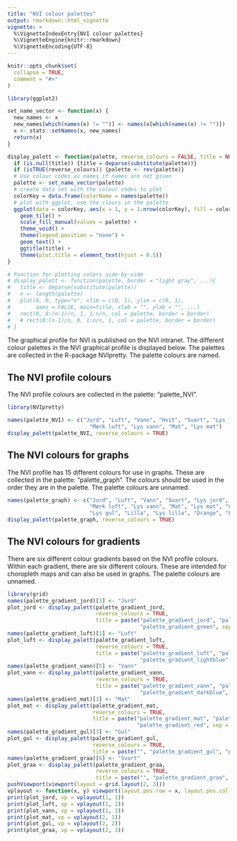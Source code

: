 ```yaml
---
title: "NVI colour palettes"
output: rmarkdown::html_vignette
vignette: >
  %\VignetteIndexEntry{NVI colour palettes}
  %\VignetteEngine{knitr::rmarkdown}
  %\VignetteEncoding{UTF-8}
---
```


```r
knitr::opts_chunk$set(
  collapse = TRUE,
  comment = "#>"
)
```

```r
library(ggplot2)

set_name_vector <- function(x) {
  new_names <- x
  new_names[which(names(x) != "")] <- names(x[which(names(x) != "")])
  x <- stats::setNames(x, new_names)
  return(x)
}

display_palett <- function(palette, reverse_colours = FALSE, title = NULL) {
  if (is.null(title)) {title = deparse(substitute(palette))}
  if (isTRUE(reverse_colours)) {palette <- rev(palette)}
  # Use colour codes as names if names are not given
  palette <- set_name_vector(palette)
  # create data set with the colour codes to plot
  colorKey = data.frame(colorName = names(palette))
  # plot with ggplot, use the clours in the palette
  ggplot(data = colorKey, aes(x = 1, y = 1:nrow(colorKey), fill = colorName, label = colorName)) +
    geom_tile() +
    scale_fill_manual(values = palette) +
    theme_void() +
    theme(legend.position = "none") +
    geom_text() +
    ggtitle(title) +
    theme(plot.title = element_text(hjust = 0.5))
}

# Function for plotting colors side-by-side
# display_palett <- function(palette, border = "light gray", ...){
#   title <- deparse(substitute(palette))
#   n <- length(palette)
#   plot(0, 0, type="n", xlim = c(0, 1), ylim = c(0, 1),
#        axes = FALSE, main=title, xlab = "", ylab = "", ...)
#   rect(0, 0:(n-1)/n, 1, 1:n/n, col = palette, border = border)
#   # rect(0:(n-1)/n, 0, 1:n/n, 1, col = palette, border = border)
# }
```

The graphical profile for NVI is published on the NVI intranet. The different colour palettes in the NVI graphical profile is displayed below. The palettes are collected in the R-package NVIpretty. The palette colours are named.

## The NVI profile colours

The NVI profile colours are collected in the palette: "palette_NVI".

```r
library(NVIpretty)

names(palette_NVI) <- c("Jord", "Luft", "Vann", "Hvit", "Svart", "Lys jord",
                          "Mørk luft", "Lys vann", "Mat", "Lys mat")
display_palett(palette_NVI, reverse_colours = TRUE)
```

## The NVI colours for graphs

The NVI profile has 15 different colours for use in graphs. These are collected in the palette: "palette_graph". The colours should be used in the order they are in the palette. The palette colours are unnamed.

```r
names(palette_graph) <- c("Jord", "Luft", "Vann", "Svart", "Lys jord",
                          "Mørk luft", "Lys vann", "Mat", "Lys mat", "Gul",
                          "Lys gul", "Lilla", "Lys lilla", "Orange", "Lys orange")
display_palett(palette_graph, reverse_colours = TRUE)
```

## The NVI colours for gradients

There are six different colour gradients based on the NVI profile colours. Within each gradient, there are six different colours. These are intended for choropleth maps and can also be used in graphs. The palette colours are unnamed.

```r
library(grid)
names(palette_gradient_jord)[3] <- "Jord"
plot_jord <- display_palett(palette_gradient_jord,
                            reverse_colours = TRUE,
                            title = paste("palette_gradient_jord", "palette_gradient_earth",
                                          "palette_gradient_green", sep = "\n"))
names(palette_gradient_luft)[1] <- "Luft"
plot_luft <- display_palett(palette_gradient_luft,
                            reverse_colours = TRUE,
                            title = paste("palette_gradient_luft", "palette_gradient_air",
                                          "palette_gradient_lightblue", sep = "\n"))
names(palette_gradient_vann)[5] <- "Vann"
plot_vann <- display_palett(palette_gradient_vann,
                            reverse_colours = TRUE,
                            title = paste("palette_gradient_vann", "palette_gradient_water",
                                          "palette_gradient_darkblue", sep = "\n"))
names(palette_gradient_mat)[3] <- "Mat"
plot_mat <- display_palett(palette_gradient_mat,
                           reverse_colours = TRUE,
                           title = paste("palette_gradient_mat", "palette_gradient_food",
                                         "palette_gradient_red", sep = "\n"))
names(palette_gradient_gul)[3] <- "Gul"
plot_gul <- display_palett(palette_gradient_gul,
                           reverse_colours = TRUE,
                           title = paste("", "palette_gradient_gul", "palette_gradient_yellow", sep = "\n"))
names(palette_gradient_graa)[6] <- "Svart"
plot_graa <- display_palett(palette_gradient_graa,
                            reverse_colours = TRUE,
                            title = paste("", "palette_gradient_graa", "palette_gradient_grey", sep = "\n"))
pushViewport(viewport(layout = grid.layout(2, 3)))
vplayout <- function(x, y) viewport(layout.pos.row = x, layout.pos.col = y)
print(plot_jord, vp = vplayout(1, 1))
print(plot_luft, vp = vplayout(1, 2))
print(plot_vann, vp = vplayout(1, 3))
print(plot_mat, vp = vplayout(2, 1))
print(plot_gul, vp = vplayout(2, 2))
print(plot_graa, vp = vplayout(2, 3))
```

